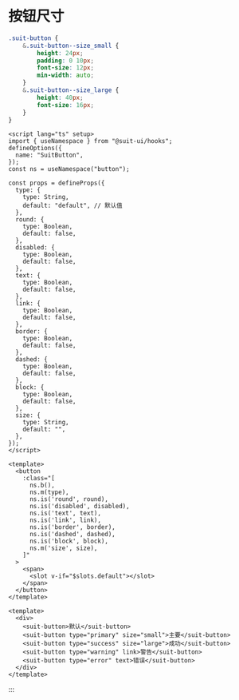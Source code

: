 # 按钮尺寸





```scss {2-11} [theme/src/button.scss]
.suit-button {
    &.suit-button--size_small {
        height: 24px;
        padding: 0 10px;
        font-size: 12px;
        min-width: auto;
    }
    &.suit-button--size_large {
        height: 40px;
        font-size: 16px;
    }
}
```

```vue {41-44,60} [components/button/src/index.vue]
<script lang="ts" setup>
import { useNamespace } from "@suit-ui/hooks";
defineOptions({
  name: "SuitButton",
});
const ns = useNamespace("button");

const props = defineProps({
  type: {
    type: String,
    default: "default", // 默认值
  },
  round: {
    type: Boolean,
    default: false,
  },
  disabled: {
    type: Boolean,
    default: false,
  },
  text: {
    type: Boolean,
    default: false,
  },
  link: {
    type: Boolean,
    default: false,
  },
  border: {
    type: Boolean,
    default: false,
  },
  dashed: {
    type: Boolean,
    default: false,
  },
  block: {
    type: Boolean,
    default: false,
  },
  size: {
    type: String,
    default: "",
  },
});
</script>

<template>
  <button
    :class="[
      ns.b(),
      ns.m(type),
      ns.is('round', round),
      ns.is('disabled', disabled),
      ns.is('text', text),
      ns.is('link', link),
      ns.is('border', border),
      ns.is('dashed', dashed),
      ns.is('block', block),
      ns.m('size', size),
    ]"
  >
    <span>
      <slot v-if="$slots.default"></slot>
    </span>
  </button>
</template>
```

```vue {4-5} [play/src/App.vue]
<template>
  <div>
    <suit-button>默认</suit-button>
    <suit-button type="primary" size="small">主要</suit-button>
    <suit-button type="success" size="large">成功</suit-button>
    <suit-button type="warning" link>警告</suit-button>
    <suit-button type="error" text>错误</suit-button>
  </div>
</template>

```

:::
